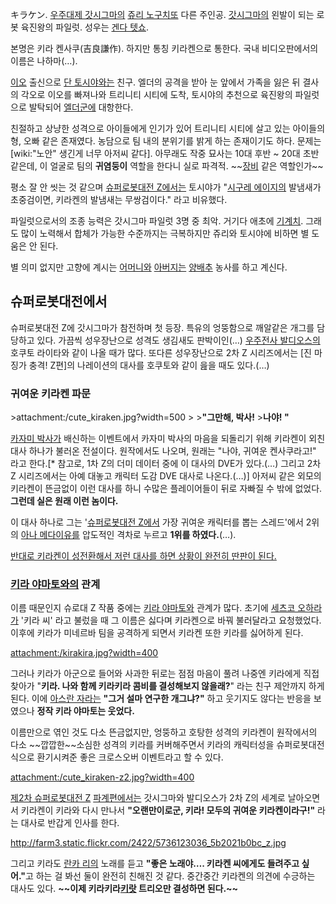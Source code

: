 キラケン. [[우주대제 갓시그마]]의 [[쥬리 노구치]]또 다른 주인공. [[갓시그마]]의 왼발이 되는 로봇 육진왕의 파일럿. 성우는 [[겐다 텟쇼]].

본명은 키라 켄사쿠(吉良謙作). 하지만 통칭 키라켄으로 통한다. 국내 비디오판에서의 이름은 나하마(…).

[[이오]] 출신으로 [[단 토시야]]와는 친구.
엘더의 공격을 받아 눈 앞에서 가족을 잃은 뒤 결사의 각오로 이오를 빠져나와 트리니티 시티에 도착, 토시야의 추천으로 육진왕의 파일럿으로 발탁되어 [[엘더군]]에 대항한다.

친절하고 상냥한 성격으로 아이들에게 인기가 있어 트리니티 시티에 살고 있는 아이들의 형, 오빠 같은 존재였다. 농담으로 팀 내의 분위기를 밝게 하는 존재이기도 하다. 문제는 [wiki:"노안" 생긴게 너무 아저씨 같다]. 아무래도 작중 묘사는 10대 후반 ~ 20대 초반 같은데, 이 얼굴로 팀의 '''귀염둥이''' 역할을 한다니 실로 파격적. ~~[[장비]] 같은 역할인가~~

평소 잘 안 씻는 것 같으며 [[슈퍼로봇대전 Z]]에서는 토시야가 "[[시구레 에이지]]의 발냄새가 초중검이면, 키라켄의 발냄새는 무쌍검이다." 라고 비유했다.

파일럿으로서의 조종 능력은 갓시그마 파일럿 3명 중 최악. 거기다 애초에 [[기계치]]. 그래도 많이 노력해서 합체가 가능한 수준까지는 극복하지만 쥬리와 토시야에 비하면 별 도움은 안 된다.

별 의미 없지만 고향에 계시는 [[어머니]]와 [[아버지]]는 [[양배추]] 농사를 하고 계신다.

== 슈퍼로봇대전에서 ==
슈퍼로봇대전 Z에 갓시그마가 참전하며 첫 등장. 특유의 엉뚱함으로 깨알같은 개그를 담당하고 있다. 가끔씩 성우장난으로 성격도 생김새도 판박이인(…) [[우주전사 발디오스]]의 호쿠토 라이타와 같이 나올 때가 많다. 또다른 성우장난으로 2차 Z 시리즈에서는 [진 마징가 충격! Z편]의 나레이션의 대사를 호쿠토와 같이 읊을 때도 있다.(…)

=== 귀여운 키라켄 파문 === 
>attachment:/cute_kiraken.jpg?width=500
>
>'''"그만해, 박사!'''
>'''나야! {{{+3 귀여운 키라켄이라고!}}}"'''

[[카자미 박사]]가 배신하는 이벤트에서 카자미 박사의 마음을 되돌리기 위해 키라켄이 외친 대사 하나가 불러온 전설이다. 원작에서도 나오며, 원래는 "나야, 귀여운 켄사쿠라고!" 라고 한다.[* 참고로, 1차 Z의 더미 데이터 중에 이 대사의 DVE가 있다.(…) 그리고 2차 Z 시리즈에서는 아예 대놓고 캐릭터 도감 DVE 대사로 나온다.(…)] 아저씨 같은 외모의 키라켄이 뜬금없이 이런 대사를 하니 수많은 플레이어들이 뒤로 자빠질 수 밖에 없었다. '''그런데 실은 원래 이런 놈이다.'''

이 대사 하나로 그는 '[[슈퍼로봇대전 Z]]에서 가장 귀여운 캐릭터를 뽑는 스레드'에서 2위의 [[아나 메다이유]]를 압도적인 격차로 누르고 '''1위를 하였다.'''(…).

[http://overdread.egloos.com/4656544 반대로 키라켄이 성전환해서 저런 대사를 하면 상황이 완전히 딴판이 된다.]

=== [[키라 야마토]]와의 관계 === 
이름 때문인지 슈로대 Z 작품 중에는 [[키라 야마토]]와 관계가 많다. 초기에 [[세츠코 오하라]]가 '키라 씨' 라고 불렀을 때 그 이름은 싫다며 키라켄으로 바꿔 불러달라고 요청했었다. 이후에 키라가 미네르바 팀을 공격하게 되면서 키라켄 또한 키라를 싫어하게 된다.

attachment:/kirakira.jpg?width=400

그러나 키라가 아군으로 들어와 사과한 뒤로는 점점 마음이 풀려 나중엔 키라에게 직접 찾아가 "'''키라. 나와 함께 키라키라 콤비를 결성해보지 않을래?'''" 라는 친구 제안까지 하게 된다. 이에 [[아스란 자라]]는 '''"그거 설마 연구한 개그냐?"''' 하고 웃기지도 않다는 반응을 보였으나 '''정작 키라 야마토는 웃었다.'''

이름만으로 엮인 것도 다소 뜬금없지만, 엉뚱하고 호탕한 성격의 키라켄이 원작에서의 다소 ~~깝깝한~~소심한 성격의 키라를 커버해주면서 키라의 캐릭터성을 슈퍼로봇대전 식으로 환기시켜준 좋은 크로스오버 이벤트라고 할 수 있다.

attachment:/cute_kiraken-z2.jpg?width=400

[[제2차 슈퍼로봇대전 Z]] [[파계편]]에서는 갓시그마와 발디오스가 2차 Z의 세계로 날아오면서 키라켄이 키라와 다시 만나서 '''"오랜만이로군, 키라! 모두의 귀여운 키라켄이라구!"''' 라는 대사로 반갑게 인사를 한다. 

http://farm3.static.flickr.com/2422/5736123036_5b2021b0bc_z.jpg

그리고 키라도 [[란카 리]]의 노래를 듣고 '''"좋은 노래야…. 키라켄 씨에게도 들려주고 싶어."'''고 하는 걸 봐선 둘이 완전히 친해진 것 같다. 중간중간 키라켄의 의견에 수긍하는 대사도 있다. '''~~이제 키라키라[[키랏]] 트리오만 결성하면 된다.~~'''
